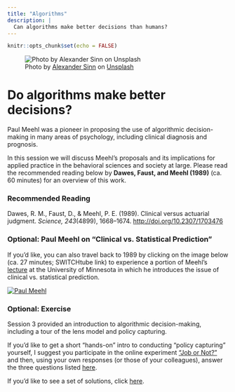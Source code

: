 ```yaml
---
title: "Algorithms"
description: |
  Can algorithms make better decisions than humans?
---
```


```r
knitr::opts_chunk$set(echo = FALSE)
```

![<span>Photo by <a href="https://unsplash.com/@swimstaralex?utm_source=unsplash&amp;utm_medium=referral&amp;utm_content=creditCopyText">Alexander Sinn</a> on <a href="https://unsplash.com/s/photos/data?utm_source=unsplash&amp;utm_medium=referral&amp;utm_content=creditCopyText">Unsplash</a></span>](photos/alexander-sinn-KgLtFCgfC28-unsplash.jpg)

# Do algorithms make better decisions?

Paul Meehl was a pioneer in proposing the use of algorithmic decision-making in many areas of psychology, including clinical diagnosis and prognosis. 

In this session we will discuss Meehl's proposals and its implications for applied practice in the behavioral sciences and society at large. Please read the recommended reading below by **Dawes, Faust, and Meehl (1989)** (ca. 60 minutes) for an overview of this work. 

### Recommended Reading

Dawes, R. M., Faust, D., & Meehl, P. E. (1989). Clinical versus actuarial judgment. *Science, 243*(4899), 1668–1674. [http://doi.org/10.2307/1703476](https://github.com/matarui/ebdm/raw/main/docs/literature/Dawes_1989_Science.pdf)

### Optional: Paul Meehl on "Clinical vs. Statistical Prediction"

If you'd like, you can also travel back to 1989 by clicking on the image below (ca. 27 minutes; SWITCHtube link) to experience a portion of Meehl's [lecture](http://meehl.umn.edu/talks/philosophical-psychology-1989) at the University of Minnesota in which he introduces the issue of clinical vs. statistical prediction. 

[![Paul Meehl](photos/meehl.png)](https://tube.switch.ch/videos/ZRIInuhDO5)

### Optional: Exercise

Session 3 provided an introduction to algorithmic decision-making, including a tour of the lens model and policy capturing. 

If you'd like to get a short "hands-on" intro to conducting "policy capturing" yourself, I suggest you participate in the online experiment [“Job or Not?”](https://evidencebaseddm.formr.org) and then, using your own responses (or those of your colleagues), answer the three questions listed [here](lens_model.html).

If you'd like to see a set of solutions, click [here](lens_model_solutions.html).
